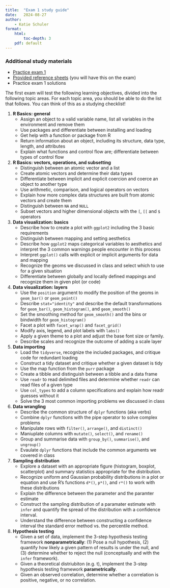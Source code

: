 ```yaml
---
title:  "Exam 1 study guide"
date:   2024-08-27
author: 
    - Katie Schuler
format:
    html: 
        toc-depth: 3
    pdf: default
---
```


### Additional study materials 

- [Practice exam 1](/exams/exam-01-practice.qmd)
- [Provided reference sheets](/assests/pdfs/R-and-tidyverse-referencesheet.pdf) (you will have this on the exam)
- Practice exam 1 solutions

The first exam will test the following learning objectives, divided into the following topic areas. For each topic area, you should be able to do the list that follows. You can think of this as a studying checklist!

1. **R Basics: general**
    - Assign an object to a valid variable name, list all variables in the environment and remove them
    - Use packages and differentiate between installing and loading 
    - Get help with a function or package from R
    - Return information about an object, including its structure, data type, length, and attributes
    - Explain what functions and control flow are; differentiate between types of control flow
2. **R Basics: vectors, operations, and subsetting** 
    - Distinguish between an atomic vector and a list
    - Create atomic vectors and determine their data types
    - Differentiate between implicit and explicit coercion and coerce an object to another type 
    - Use arithmetic, comparison, and logical operators on vectors 
    - Explain how more complex data structures are built from atomic vectors and create them
    - Distinguish between `NA` and `NULL` 
    - Subset vectors and higher dimensional objects with the `[`, `[[` and `$` operators 
4. **Data visualization: basics**
    - Describe how to create a plot with `ggplot2` including the 3 basic requirements 
    - Distinguish between mapping and setting aesthetics
    - Describe how `ggplot2` maps categorical variables to aesthetics and
    interpret the 3 common warnings people encounter in this process
    - Interpret `ggplot()` calls with explicit or implicit arguments for data and mapping 
    - Recognize the geoms we discussed in class and select which to use for a given situation
    - Differentiate between globally and locally defined mappings and recognize them in given plot (or code)
5. **Data visualization: layers**
    - Use the `position` argument to modify the position of the geoms in `geom_bar()` or `geom_point()`
    - Describe `stat="identity"` and describe the default transformations for `geom_bar()`, `geom_histogram()`, and `geom_smooth()`
    - Set the smoothing method for `geom_smooth()` and the bins or bindwidth for `geom_histogram()` 
    - Facet a plot with `facet_wrap()` and `facet_grid()` 
    - Modify axis, legend, and plot labels with `labs()` 
    - Apply a given theme to a plot and adjust the base font size or family.
    - Describe scales and recognize the outcome of adding a scale layer
3. **Data importing**
    - Load the `tidyverse`, recognize the included packages, and critique code for redundant loading
    - Construct a tidy dataset and critique whether a given dataset is tidy
    - Use the map function from the `purr` package
    - Create a tibble and distinguish between a tibble and a data frame 
    - Use `readr` to read delimited files and determine whether `readr` can read files of a given type
    - Use `col_types` to add a column specifications and explain how readr guesses without it
    - Solve the 3 most common importing problems we discussed in class
6. **Data wrangling**
    - Describe the common structure of `dplyr` functions (aka verbs)
    - Combine `dplyr` functions with the pipe operator to solve complex problems
    - Manipulate rows with `filter()`, `arrange()`, and `distinct()` 
    - Maniuplate columns with `mutate()`, `select()`, and `rename()` 
    - Group and summarise data with `group_by()`, `summarise()`, and `ungroup()` 
    - Evaulate `dplyr` functions that include the common arguments we covered in class 
1. **Sampling distribution**
    - Explore a dataset with an appropriate figure (histogram, boxplot, scatterplot) and summary statistics appropriate for the distribution.
    - Recognize uniform and Gaussian probability distributions in a plot or equation and use R's functions `d*()`, `p*()`, and `r*()` to work with these distributions
    - Explain the difference between the parameter and the paramter estimate
    - Construct the sampling distribution of a paramater estimate with `infer` and quantify the spread of the distribution with a confidence interval.
    - Understand the difference between constructing a confidence interval the standard error method vs. the percentile method.
2. **Hypothesis testing**
    - Given a set of data, implement the 3-step hypothesis testing framework **nonparametrically**: (1) Pose a null hypothesis, (2) quantify how likely a given pattern of results is under the null, and (3) determine whether to reject the null (conceptually and with the `infer` framework).
    - Given a theoretical distriubiton (e.g. t), implement the 3-step hypothesis testing framework **parametrically**.
    - Given an observed correlation, determine whether a correlation is positive, negative, or no correlation. 
